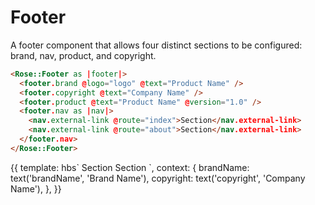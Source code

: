 
<Meta title="Rose|Footer" component="Footer" />

# Footer

A footer component that allows four distinct sections to be configured: brand, nav, product, and copyright.

```html
<Rose::Footer as |footer|>
  <footer.brand @logo="logo" @text="Product Name" />
  <footer.copyright @text="Company Name" />
  <footer.product @text="Product Name" @version="1.0" />
  <footer.nav as |nav|>
    <nav.external-link @route="index">Section</nav.external-link>
    <nav.external-link @route="about">Section</nav.external-link>
  </footer.nav>
</Rose::Footer>
```

<Preview>
  <Story name="Basic">{{
    template: hbs`
      <Rose::Footer as |footer|>
        <footer.brand @logo="logo" @text={{brandName}} />
        <footer.copyright @text={{copyright}} />
        <footer.product @text={{brandName}} @version="1.0" />
        <footer.nav as |nav|>
          <nav.external-link @route="index">Section</nav.external-link>
          <nav.external-link @route="about">Section</nav.external-link>
        </footer.nav>
      </Rose::Footer>
    `,
    context: {
      brandName: text('brandName', 'Brand Name'),
      copyright: text('copyright', 'Company Name'),
    },
  }}</Story>
</Preview>
